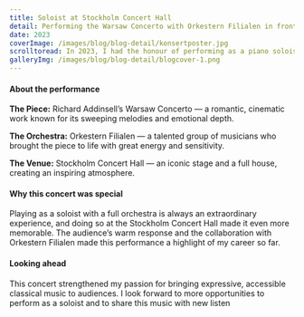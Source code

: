 ```yaml
---
title: Soloist at Stockholm Concert Hall
detail: Performing the Warsaw Concerto with Orkestern Filialen in front of a full house.
date: 2023
coverImage: /images/blog/blog-detail/konsertposter.jpg
scrolltoread: In 2023, I had the honour of performing as a piano soloist at the Stockholm Concert Hall together with Orkestern Filialen. We played Richard Addinsell’s Warsaw Concerto for a packed audience, making it an unforgettable evening of music and connection.
galleryImg: /images/blog/blog-detail/blogcover-1.png
---
```


#### About the performance

**The Piece:** Richard Addinsell’s Warsaw Concerto — a romantic, cinematic work known for its sweeping melodies and emotional depth.

**The Orchestra:** Orkestern Filialen — a talented group of musicians who brought the piece to life with great energy and sensitivity.

**The Venue:** Stockholm Concert Hall — an iconic stage and a full house, creating an inspiring atmosphere.

#### Why this concert was special

Playing as a soloist with a full orchestra is always an extraordinary experience, and doing so at the Stockholm Concert Hall made it even more memorable. The audience’s warm response and the collaboration with Orkestern Filialen made this performance a highlight of my career so far.

#### Looking ahead

This concert strengthened my passion for bringing expressive, accessible classical music to audiences. I look forward to more opportunities to perform as a soloist and to share this music with new listen
